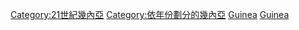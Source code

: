 {{Portal|幾內亞}}

[[Category:21世紀幾內亞|Category:21世紀幾內亞]]
[[Category:依年份劃分的幾內亞|Category:依年份劃分的幾內亞]]
[[Category:依年份劃分的21世紀非洲|Guinea]]
[[Category:依年份劃分的21世紀各國|Guinea]]